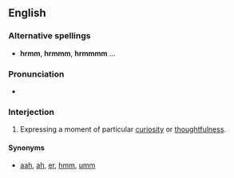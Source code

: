 ==English==

===Alternative spellings===
* '''hrmm''', '''hrmmm''', '''hrmmmm''' ...

===Pronunciation===
{{rfp|lang=en}}
* {{audio|en-hrm.ogg|en-UK}}

===Interjection===
{{en-intj|pos=hrm!}}

# Expressing a moment of particular [[curiosity]] or [[thoughtfulness]].

====Synonyms====
* [[aah]], [[ah]], [[er]], [[hmm]], [[umm]]